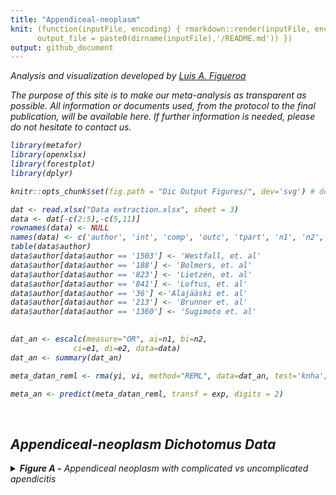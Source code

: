 ```yaml
---
title: "Appendiceal-neoplasm"
knit: (function(inputFile, encoding) { rmarkdown::render(inputFile, encoding = encoding,
      output_file = paste0(dirname(inputFile),'/README.md')) })
output: github_document
---
```


<i> Analysis and visualization developed by [Luis A. Figueroa](https://twitter.com/LuisFig1706)

The purpose of this site is to make our meta-analysis as transparent as possible. All information or documents used, from the protocol to the final publication, will be available here. If further information is needed, please do not hesitate to contact us.

```r
library(metafor)
library(openxlsx)
library(forestplot)
library(dplyr)

knitr::opts_chunk$set(fig.path = "Dic Output Figures/", dev='svg') # dev = 'png'

```

```r
dat <- read.xlsx("Data extraction.xlsx", sheet = 3)
data <- dat[-c(2:5),-c(5,11)]
rownames(data) <- NULL
names(data) <- c('author', 'int', 'comp', 'outc', 'tpart', 'n1', 'n2', 'e1', 'e2')
table(data$author)
data$author[data$author == '1503'] <- 'Westfall, et. al'
data$author[data$author == '188'] <- 'Bolmers, et. al'
data$author[data$author == '823'] <- 'Lietzén, et. al'
data$author[data$author == '841'] <- 'Loftus, et. al'
data$author[data$author == '36'] <-'Alajääski et. al'
data$author[data$author == '213'] <- 'Brunner et. al'
data$author[data$author == '1360'] <- 'Sugimoto et. al'
  
```

```r
dat_an <- escalc(measure="OR", ai=n1, bi=n2,
              ci=e1, di=e2, data=data)
dat_an <- summary(dat_an)

```

```r
meta_datan_reml <- rma(yi, vi, method="REML", data=dat_an, test='knha')

```

```r
meta_an <- predict(meta_datan_reml, transf = exp, digits = 2)

```

<br>
<h2>Appendiceal-neoplasm Dichotomus Data</h2>


<details>

<summary><b>Figure A -</b> Appendiceal neoplasm with complicated vs uncomplicated apendicitis </summary>
<br>

```r
col1f <- c("Author", dat_an$author, 
      paste("Overall Odds Ratio for", meta_datan_reml$k, "studies"),
      paste("(Tau^2 = ", (formatC(meta_datan_reml$tau2, digits=2, format="f")), ", df = ", 
            (meta_datan_reml$parms),
            ", p ", (ifelse(meta_datan_reml$QEp < 0.001, 
                            paste("< 0.001"),
                            paste("= ", formatC(meta_datan_reml$QEp, digits=3, format="f")))),
            "; ", "I^2", " = ", (formatC(meta_datan_reml$I2, digits=1, format="f")), "%)"))

col2f <- c("Complicated appendicitis (n/N)",
      paste(dat_an$e1,"/", dat_an$n1), paste0(sum(dat_an$e1), " / ", sum(dat_an$n1)), NA)

col3f <- c("Non-complicated appendicitis (n/N)",
      paste(dat_an$e2,"/", dat_an$n2), paste0(sum(dat_an$e2), " / ", sum(dat_an$n2)), NA)


col4f <- c("Odds Ratio (95% CI)", paste0(formatC(exp(dat_an$yi), digits = 2, format = "f"), 
                                        " ( ",formatC(exp(dat_an$ci.lb), format='f', digits=2),
                                        " - ", formatC(exp(dat_an$ci.ub), format='f',digits=2), " ) "),
          paste(formatC(meta_an$pred, format = 'f', digits=2),
            "(", formatC(meta_an$ci.lb, format = 'f', digits = 2),
            "-", formatC(meta_an$ci.ub, format = 'f', digits = 2), ")"), NA)

col5f <- c("Weight(%)", paste(formatC(weights(meta_datan_reml), format='f', digits = 1),'%'), NA, NA)

text1f <- cbind(col1f, col2f, col3f, col4f, col5f)

cf <- structure(list(
          mean = c(NA, exp(dat_an$yi), meta_an$pred, NA),
          lower = c(NA, exp(dat_an$ci.lb), meta_an$ci.lb, NA),
          upper = c(NA, exp(dat_an$ci.ub), meta_an$ci.ub, NA)),
          .Names = c("mean", "lower", "upper"),
          row.names = c(NA, -1L*nrow(text1f)),
          class = "data.frame")

sizes1f <- c(NA, (weights(meta_datan_reml)*0.014), 1, NA)
names(sizes1f) <- NULL

plotf <- forestplot(text1f, 
             graph.pos = 4,
             zero = 1,
             cf,
             new_page = TRUE,
             colgap = unit(5, "mm"),
             hrzl_lines = list("2" = gpar (lwd=1, columns=1:6, col="black")),
             lineheight=unit(0.7,'cm'),
             boxsize = sizes1f,
             is.summary = c(T, rep(F, 6), T, T),
             align = c('l', rep('c', 2), 'l', 'l'),
             ci.vertices = TRUE,
             txt_gp = fpTxtGp(label = gpar (cex=0.9), 
                              ticks = gpar(cex = 0.9, fontface="bold"),
                              summary = gpar(cex = 0.9),
                              xlab = gpar(cex=0.9)),
             xticks = c(0.02, 0.1, 0.3, 1, 2.6, 5.2),
             xlog=TRUE,
             clip = c(0.02, 5.2),
             grid = c(0.02, 0.1, 0.3, 2.6, 5.2),
             lwd.xaxis = 1,
             lwd.ci = 2.2,
             lwd.zero = 2,
             graphwidth = unit(10,"cm"),
             col=fpColors(box="black",line="grey", zero = 'dodgerblue4', axes="grey20", summary="black"))
plotf

```

</details>

